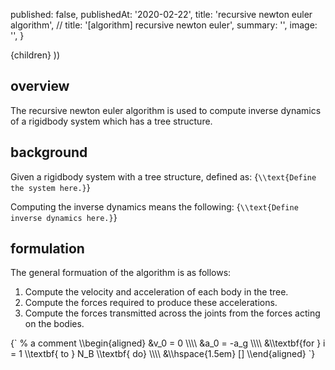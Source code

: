 
  published: false,
  publishedAt: '2020-02-22',
  title: 'recursive newton euler algorithm',
  // title: '[algorithm] recursive newton euler',
  summary: '',
  image: '',
}

  <BlogPost path={router.pathname} meta={meta}>
    {children}
  </BlogPost>
))


## overview

The recursive newton euler algorithm is used to compute inverse dynamics of a
rigidbody system which has a tree structure.

## background

Given a rigidbody system with a tree structure, defined as:
<BlockMath>
  {`
    \\text{Define the system here.}
  `}
</BlockMath>

Computing the inverse dynamics means the following:
<BlockMath>
  {`
    \\text{Define inverse dynamics here.}
  `}
</BlockMath>

<!--
What problem the algorithm is solving.
What the formulation of that problem is.
What is the input to the algorithm.
What is the output of the algorithm.
What is the space/time complexity of the algorithm.
-->

## formulation

The general formuation of the algorithm is as follows:

1. Compute the velocity and acceleration of each body in the tree.
2. Compute the forces required to produce these accelerations.
3. Compute the forces transmitted across the joints from the forces acting on
the bodies.

<BlockMath>
  {`
    % a comment
    \\begin{aligned}
    &v_0 = 0 \\\\
    &a_0 = -a_g \\\\
    &\\textbf{for } i = 1 \\textbf{ to } N_B \\textbf{ do} \\\\
    &\\hspace{1.5em} []
    \\end{aligned}
  `}
</BlockMath>
  


<!-- ```
v_0 = 0
a_0 = -a_g
```

##
Let's get started with unity.

```bash
$ ./some-shell-script.sh
$ b.
$ sss.sh
``` -->
<!-- 
```cs
public class Main {
  public static void main(String[] args) {
    System.out.println("Ahoy!");
  }
}
```

```java
public class Main {
  public static void main(String[] args) {
    System.out.println("Ahoy!");
  }
}
``` -->
